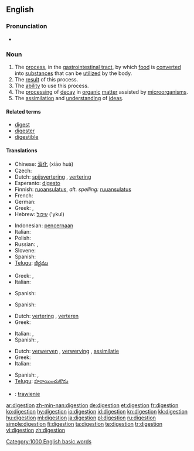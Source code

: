 {{also|digestión}}
==English==
{{wikipedia}}

===Pronunciation===
* {{audio|en-us-digestion.ogg|Audio (US)}}

===Noun===
{{en-noun|s|-}}

# The [[process]], in the [[gastrointestinal tract]], by which [[food]] is [[convert]]ed into [[substance]]s that can be [[utilize]]d by the body.
# The [[result]] of this process.
# The [[ability]] to use this process.
# The [[processing]] of [[decay]] in [[organic]] [[matter]] assisted by [[microorganism]]s.
# The [[assimilation]] and [[understanding]] of [[idea]]s.

====Related terms====
* [[digest]]
* [[digester]]
* [[digestible]]

====Translations====
{{trans-top|process in gastrointestinal tract}}
* Chinese: [[消化]] (xiāo huà)
* Czech: {{t-|cs|trávení|n}}
* Dutch: [[spijsvertering]] {{f}}, [[vertering]] {{f}}
* Esperanto: [[digesto]]
* Finnish: [[ruoansulatus]], ''alt. spelling:'' [[ruuansulatus]]
* French: {{t+|fr|digestion|f}}
* German: {{t+|de|Verdauung|f}}
* Greek: {{t+|el|πέψη|f}}, {{t|el|χώνεψη|f}}
* Hebrew: [[עיכול]] ('ykul) {{m}}
{{trans-mid}}
* Indonesian: [[pencernaan]]
* Italian: {{t+|it|digestione|f}}
* Polish: {{t+|pl|trawienie|n}}
* Russian: {{t+|ru|пищеварение|n|tr=piščevarénije}}, {{t+|ru|переваривание|n|tr=perevarivánije}}
* Slovene: {{t+|sl|prebava|f}}
* Spanish: {{t+|es|digestión|f}}
* [[Telugu]]: [[జీర్ణము]]
{{trans-bottom}}

{{trans-top|result of this process}}
* Greek: {{t+|el|πέψη|f}}, {{t|el|χώνεψη|f}}
* Italian: {{t+|it|digestione|f}}
{{trans-mid}}
* Spanish: {{t+|es|digestión|f}}
{{trans-bottom}}

{{trans-top|ability to use this process}}
* Spanish: {{t+|es|digestión|f}}
{{trans-mid}}
{{trans-bottom}}

{{trans-top|processing of decay in organic matter assisted by microorganisms}}
* Dutch: [[vertering]] {{f}}, [[verteren]] {{n}}
* Greek: {{t|el|αποσύνθεση|f}}
{{trans-mid}}
* Italian: {{t+|it|decomposizione|f}}, {{t+|it|digestione|f}}
* Spanish: {{t+|es|descomposición|f}}, {{t+|es|putrefacción|f}}
{{trans-bottom}}

{{trans-top|assimilation and understanding of ideas}}
* Dutch: [[verwerven]] {{n}}, [[verwerving]] {{f}}, [[assimilatie]] {{f}}
* Greek: {{t|el|αφομοίωση|f}}
* Italian: {{t-|it|assimilazione|f}}
{{trans-mid}}
* Spanish: {{t+|es|digestión|f}}, {{t+|es|asimilación|f}}
* [[Telugu]]: [[హరాయించుకొను]]
{{trans-bottom}}

{{checktrans-top}}
* {{ttbc|Polish}}: [[trawienie]] {{n}}
{{checktrans-bottom}}

[[Category:1000 English basic words]]

[[ar:digestion]]
[[zh-min-nan:digestion]]
[[de:digestion]]
[[et:digestion]]
[[fr:digestion]]
[[ko:digestion]]
[[hy:digestion]]
[[io:digestion]]
[[id:digestion]]
[[kn:digestion]]
[[kk:digestion]]
[[hu:digestion]]
[[ml:digestion]]
[[ja:digestion]]
[[pl:digestion]]
[[ru:digestion]]
[[simple:digestion]]
[[fi:digestion]]
[[ta:digestion]]
[[te:digestion]]
[[tr:digestion]]
[[vi:digestion]]
[[zh:digestion]]